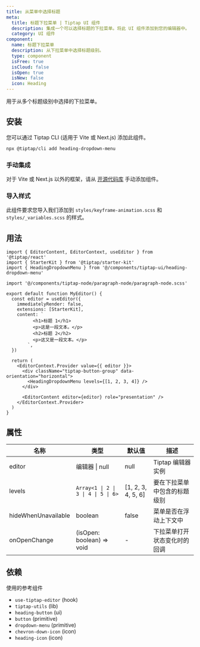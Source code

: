 ```yaml
---
title: 从菜单中选择标题
meta:
  title: 标题下拉菜单 | Tiptap UI 组件
  description: 集成一个可以选择标题的下拉菜单。将此 UI 组件添加到您的编辑器中。
  category: UI 组件
component:
  name: 标题下拉菜单
  description: 从下拉菜单中选择标题级别。
  type: component
  isFree: true
  isCloud: false
  isOpen: true
  isNew: false
  icon: Heading
---
```



用于从多个标题级别中选择的下拉菜单。

<CodeDemo isScrollable src="https://template.tiptap.dev/preview/tiptap-ui/heading-dropdown-menu" />

## 安装
您可以通过 Tiptap CLI (适用于 Vite 或 Next.js) 添加此组件。

```bash
npx @tiptap/cli add heading-dropdown-menu
```

### 手动集成
对于 Vite 或 Next.js 以外的框架，请从 [开源代码库](https://github.com/ueberdosis/tiptap-ui-components/tree/main/apps/web/src/components/tiptap-ui/heading-dropdown-menu) 手动添加组件。

### 导入样式

此组件要求您导入我们添加到 `styles/keyframe-animation.scss` 和 `styles/_variables.scss` 的样式。

## 用法

```tsx
import { EditorContent, EditorContext, useEditor } from '@tiptap/react'
import { StarterKit } from '@tiptap/starter-kit'
import { HeadingDropdownMenu } from '@/components/tiptap-ui/heading-dropdown-menu'

import '@/components/tiptap-node/paragraph-node/paragraph-node.scss'

export default function MyEditor() {
  const editor = useEditor({
    immediatelyRender: false,
    extensions: [StarterKit],
    content: `
          <h1>标题 1</h1>
          <p>这是一段文本。</p>
          <h2>标题 2</h2>
          <p>这又是一段文本。</p>
        `,
  })

  return (
    <EditorContext.Provider value={{ editor }}>
      <div className="tiptap-button-group" data-orientation="horizontal">
        <HeadingDropdownMenu levels={[1, 2, 3, 4]} />
      </div>

      <EditorContent editor={editor} role="presentation" />
    </EditorContext.Provider>
  )
}
```

## 属性

| 名称                | 类型                                | 默认值            | 描述                                         |
| ------------------- | ----------------------------------- | ------------------ | -------------------------------------------- |
| editor              | 编辑器 \| null                      | null               | Tiptap 编辑器实例                           |
| levels              | `Array<1 \| 2 \| 3 \| 4 \| 5 \| 6>` | [1, 2, 3, 4, 5, 6] | 要在下拉菜单中包含的标题级别               |
| hideWhenUnavailable | boolean                             | false              | 菜单是否在浮动上下文中                     |
| onOpenChange        | (isOpen: boolean) => void           | -                  | 下拉菜单打开状态变化时的回调               |

## 依赖

使用的参考组件

- `use-tiptap-editor` (hook)
- `tiptap-utils` (lib)
- `heading-button` (ui)
- `button` (primitive)
- `dropdown-menu` (primitive)
- `chevron-down-icon` (icon)
- `heading-icon` (icon)